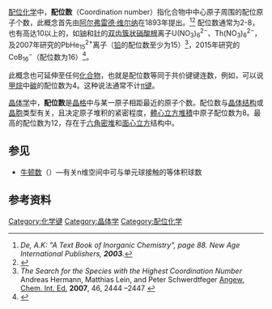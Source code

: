 [[配位化学|配位化学]]中，'''配位数'''（Coordination number）指化合物中中心原子周围的配位原子个数，此概念首先由[[阿尔弗雷德·维尔纳|阿尔弗雷德·维尔纳]]在1893年提出。<ref>''De, A.K: "A Text Book of Inorganic Chemistry", page 88. New Age International Publishers, '''2003'''.''</ref><ref>{{Cite web |url=http://www.iupac.org/goldbook/C01331.pdf |title=IUPAC Compendium of Chemical Terminology 2nd Edition ('''1997'''); |access-date=2008-05-30 |archive-date=2007-06-10 |archive-url=https://web.archive.org/web/20070610054701/http://www.iupac.org/goldbook/C01331.pdf |dead-url=yes }}</ref> 配位数通常为2-8，也有高达10以上的，如[[铀|铀]]和[[钍|钍]]的[[双齿|双齿]][[原子簇|簇状]][[硝酸根|硝酸根]]离子U(NO<sub>3</sub>)<sub>6</sub><sup>2−</sup>、Th(NO<sub>3</sub>)<sub>6</sub><sup>2−</sup>，及2007年研究的PbHe<sub>15</sub><sup>2+</sup>离子（[[铅|铅]]的配位数至少为15）<ref>''The Search for the Species with the Highest Coordination Number'' Andreas Hermann, Matthias Lein, and Peter Schwerdtfeger [[Angew._Chem._Int._Ed.|Angew. Chem. Int. Ed.]] '''2007''', 46, 2444 –2447 {{DOI|10.1002/anie.200604148}}</ref>，2015年研究的CoB<sub>16</sub><sup>−</sup>（配位数为16）<ref>{{Cite journal|title=Cobalt-centred boron molecular drums with the highest coordination number in the CoB16− cluster|url=http://www.nature.com/doifinder/10.1038/ncomms9654|last=Popov|first=Ivan A.|last2=Jian|first2=Tian|date=2015-10-12|journal=Nature Communications|doi=10.1038/ncomms9654|volume=6|language=en|issn=2041-1723|pmc=4633964|pmid=26456760|last3=Lopez|first3=Gary V.|last4=Boldyrev|first4=Alexander I.|last5=Wang|first5=Lai-Sheng}}</ref>。

此概念也可延伸至任何[[化合物|化合物]]，也就是配位数等同于共价键键连数，例如，可以说[[甲烷|甲烷]]中[[碳|碳]]的配位数为4。这种说法通常不计[[π键|π键]]。

[[晶体学|晶体学]]中，'''配位数'''是[[晶格|晶格]]中与某一原子相距最近的原子个数。配位数与[[晶体结构|晶体结构]]或[[晶胞|晶胞]]类型有关，且决定原子堆积的紧密程度，[[體心立方堆積|體心立方堆積]]中原子配位数为8。最高的配位数为12，存在于[[六角密堆|六角密堆]]和[[面心立方|面心立方]]结构中。

== 参见 ==
* [[牛顿数|牛顿数]]（{{link-en|Kissing number problem|Kissing number problem}}）—有关n维空间中可与单元球接触的等体积球数

== 参考资料 ==
{{reflist}}
{{化学小作品}}

[[Category:化学键|Category:化学键]]
[[Category:晶体学|Category:晶体学]]
[[Category:配位化学|Category:配位化学]]